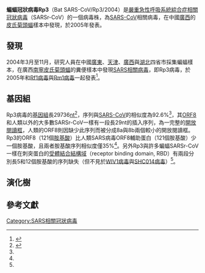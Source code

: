 {{Virusbox
| image = 
| image_alt = 
| image_caption = 
| parent         = Sarbecovirus 
| species        = SARSr-CoV
| strain         = Rp3
| authority = 
| subdivision_ranks = 
| subdivision = 
}}

'''蝙蝠冠狀病毒Rp3'''（Bat SARS-CoV/Rp3/2004）是[[嚴重急性呼吸系統綜合症相關冠狀病毒|嚴重急性呼吸系統綜合症相關冠狀病毒]]（SARSr-CoV）的一個病毒株，為[[SARS-CoV|SARS-CoV]]相關病毒，在中國[[廣西|廣西]]的[[皮氏菊頭蝠|皮氏菊頭蝠]]樣本中發現，於2005年發表。

==發現==
2004年3月至11月，研究人員在中國[[廣東|廣東]]、[[天津|天津]]、[[廣西|廣西]]與[[湖北|湖北]]四省市採集蝙蝠樣本，在廣西[[南寧|南寧]][[皮氏菊頭蝠|皮氏菊頭蝠]]的糞便樣本中發現[[SARSr-CoV|SARS相關病毒]]，即Rp3病毒，於2005年和[[Rf1病毒|Rf1病毒]]與[[Rm1病毒|Rm1病毒]]一起發表<ref name="Li2005">{{cite journal|last1=Li|first1=W.|title=Bats Are Natural Reservoirs of SARS-Like Coronaviruses|journal=Science|volume=310|issue=5748|year=2005|pages=676–679|issn=0036-8075|doi=10.1126/science.1118391}}</ref>。

==基因組==
Rp3病毒的[[基因組|基因組]]長29736[[核鹼基|nt]]<ref>{{cite web|url=https://www.ncbi.nlm.nih.gov/nuccore/DQ071615.1|publisher=[[NCBI|NCBI]]|title=Bat SARS coronavirus Rp3, complete genome|access-date=2021-01-28|archive-date=2021-10-15|archive-url=https://web.archive.org/web/20211015185739/https://www.ncbi.nlm.nih.gov/nuccore/DQ071615.1}}</ref>，序列與[[SARS-CoV|SARS-CoV]]的相似度為92.6%<ref name="pmid26719272"/>，其[[SARS病毒的ORF8|ORF8]]和人類以外的大多數SARSr-CoV一樣有一段長29nt的插入序列，為一完整的[[開放閱讀框|開放閱讀框]]，人類的ORF8則因缺少此序列而被分成8a與8b兩個較小的開放閱讀框。Rp3的ORF8（121個[[胺基酸|胺基酸]]）比人類SARS病毒ORF8輔助蛋白（121個胺基酸）少一個胺基酸，且兩者胺基酸序列相似度僅35%<ref name="Li2005"/>。另外Rp3與許多蝙蝠SARSr-CoV一樣在刺突蛋白的[[受體結合結構域|受體結合結構域]]（receptor binding domain, RBD）有兩段分別長5和12個胺基酸的序列缺失（但不見於[[WIV1病毒|WIV1病毒]]與[[SHC014病毒|SHC014病毒]]）<ref name="LauFeng2015"/>。

==演化樹==
{{SARS-CoV-1 related coronavirus}}

==參考文獻==
{{portal|病毒}}
{{Reflist|2}}
{{Coronavirus}}
{{SARSr-CoV}}
{{Taxonbar|from=Q97709493}}

[[Category:SARS相關冠狀病毒|Category:SARS相關冠狀病毒]]